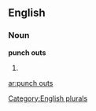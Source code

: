 
==English==

===Noun===
'''punch outs'''

# {{plural of|[[punch out]]}}

[[Category:English plurals]]

[[ar:punch outs]]